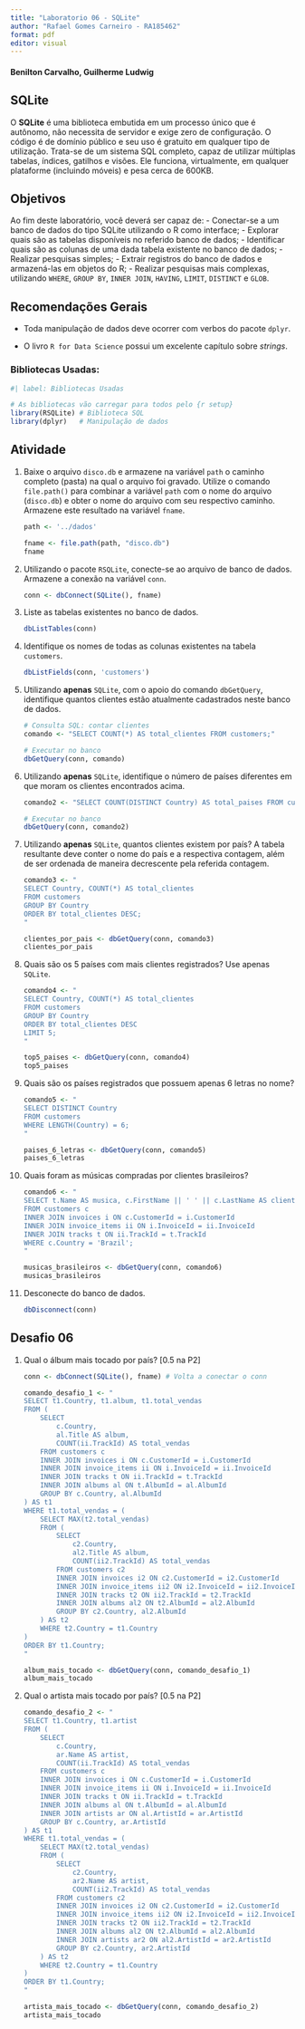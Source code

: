 ---
title: "Laboratorio 06 - SQLite"
author: "Rafael Gomes Carneiro - RA185462"
format: pdf
editor: visual
---

#### **Benilton Carvalho, Guilherme Ludwig**

## **SQLite**

O **SQLite** é uma biblioteca embutida em um processo único que é autônomo, não necessita de servidor e exige zero de configuração. O código é de domínio público e seu uso é gratuito em qualquer tipo de utilização. Trata-se de um sistema SQL completo, capaz de utilizar múltiplas tabelas, índices, gatilhos e visões. Ele funciona, virtualmente, em qualquer plataforme (incluindo móveis) e pesa cerca de 600KB.

## **Objetivos**

Ao fim deste laboratório, você deverá ser capaz de: - Conectar-se a um banco de dados do tipo SQLite utilizando o R como interface; - Explorar quais são as tabelas disponíveis no referido banco de dados; - Identificar quais são as colunas de uma dada tabela existente no banco de dados; - Realizar pesquisas simples; - Extrair registros do banco de dados e armazená-las em objetos do R; - Realizar pesquisas mais complexas, utilizando `WHERE`, `GROUP BY`, `INNER JOIN`, `HAVING`, `LIMIT`, `DISTINCT` e `GLOB`.

## **Recomendações Gerais**

-   Toda manipulação de dados deve ocorrer com verbos do pacote `dplyr`.

-   O livro `R for Data Science` possui um excelente capítulo sobre *strings*.

### Bibliotecas Usadas:

```{r setup}
#| label: Bibliotecas Usadas 

# As bibliotecas vão carregar para todos pelo {r setup}
library(RSQLite) # Biblioteca SQL
library(dplyr)   # Manipulação de dados
```

## **Atividade**

1.  Baixe o arquivo `disco.db` e armazene na variável `path` o caminho completo (pasta) na qual o arquivo foi gravado. Utilize o comando `file.path()` para combinar a variável `path` com o nome do arquivo (`disco.db`) e obter o nome do arquivo com seu respectivo caminho. Armazene este resultado na variável `fname`.

    ```{r}
    path <- '../dados'

    fname <- file.path(path, "disco.db")
    fname
    ```

2.  Utilizando o pacote `RSQLite`, conecte-se ao arquivo de banco de dados. Armazene a conexão na variável `conn`.

    ```{r}
    conn <- dbConnect(SQLite(), fname)
    ```

3.  Liste as tabelas existentes no banco de dados.

    ```{r}
    dbListTables(conn)  
    ```

4.  Identifique os nomes de todas as colunas existentes na tabela `customers`.

    ```{r}
    dbListFields(conn, 'customers')
    ```

5.  Utilizando **apenas** `SQLite`, com o apoio do comando `dbGetQuery`, identifique quantos clientes estão atualmente cadastrados neste banco de dados.

    ```{r}
    # Consulta SQL: contar clientes
    comando <- "SELECT COUNT(*) AS total_clientes FROM customers;"

    # Executar no banco
    dbGetQuery(conn, comando)
    ```

6.  Utilizando **apenas** `SQLite`, identifique o número de países diferentes em que moram os clientes encontrados acima.

    ```{r}
    comando2 <- "SELECT COUNT(DISTINCT Country) AS total_paises FROM customers;"

    # Executar no banco
    dbGetQuery(conn, comando2)
    ```

7.  Utilizando **apenas** `SQLite`, quantos clientes existem por país? A tabela resultante deve conter o nome do país e a respectiva contagem, além de ser ordenada de maneira decrescente pela referida contagem.

    ```{r}
    comando3 <- "
    SELECT Country, COUNT(*) AS total_clientes
    FROM customers
    GROUP BY Country
    ORDER BY total_clientes DESC;
    "

    clientes_por_pais <- dbGetQuery(conn, comando3)
    clientes_por_pais
    ```

8.  Quais são os 5 países com mais clientes registrados? Use apenas `SQLite`.

    ```{r}
    comando4 <- "
    SELECT Country, COUNT(*) AS total_clientes
    FROM customers
    GROUP BY Country
    ORDER BY total_clientes DESC
    LIMIT 5;
    "

    top5_paises <- dbGetQuery(conn, comando4)
    top5_paises
    ```

9.  Quais são os países registrados que possuem apenas 6 letras no nome?

    ```{r}
    comando5 <- "
    SELECT DISTINCT Country
    FROM customers
    WHERE LENGTH(Country) = 6;
    "

    paises_6_letras <- dbGetQuery(conn, comando5)
    paises_6_letras
    ```

10. Quais foram as músicas compradas por clientes brasileiros?

    ```{r}
    comando6 <- "
    SELECT t.Name AS musica, c.FirstName || ' ' || c.LastName AS cliente
    FROM customers c
    INNER JOIN invoices i ON c.CustomerId = i.CustomerId
    INNER JOIN invoice_items ii ON i.InvoiceId = ii.InvoiceId
    INNER JOIN tracks t ON ii.TrackId = t.TrackId
    WHERE c.Country = 'Brazil';
    "

    musicas_brasileiros <- dbGetQuery(conn, comando6)
    musicas_brasileiros

    ```

11. Desconecte do banco de dados.

    ```{r}
    dbDisconnect(conn)
    ```

## Desafio 06

1.  Qual o álbum mais tocado por país? \[0.5 na P2\]

    ```{r}
    conn <- dbConnect(SQLite(), fname) # Volta a conectar o conn

    comando_desafio_1 <- "
    SELECT t1.Country, t1.album, t1.total_vendas
    FROM (
        SELECT 
            c.Country,
            al.Title AS album,
            COUNT(ii.TrackId) AS total_vendas
        FROM customers c
        INNER JOIN invoices i ON c.CustomerId = i.CustomerId
        INNER JOIN invoice_items ii ON i.InvoiceId = ii.InvoiceId
        INNER JOIN tracks t ON ii.TrackId = t.TrackId
        INNER JOIN albums al ON t.AlbumId = al.AlbumId
        GROUP BY c.Country, al.AlbumId
    ) AS t1
    WHERE t1.total_vendas = (
        SELECT MAX(t2.total_vendas)
        FROM (
            SELECT 
                c2.Country,
                al2.Title AS album,
                COUNT(ii2.TrackId) AS total_vendas
            FROM customers c2
            INNER JOIN invoices i2 ON c2.CustomerId = i2.CustomerId
            INNER JOIN invoice_items ii2 ON i2.InvoiceId = ii2.InvoiceId
            INNER JOIN tracks t2 ON ii2.TrackId = t2.TrackId
            INNER JOIN albums al2 ON t2.AlbumId = al2.AlbumId
            GROUP BY c2.Country, al2.AlbumId
        ) AS t2
        WHERE t2.Country = t1.Country
    )
    ORDER BY t1.Country;
    "

    album_mais_tocado <- dbGetQuery(conn, comando_desafio_1)
    album_mais_tocado
    ```

2.  Qual o artista mais tocado por país? \[0.5 na P2\]

    ```{r}
    comando_desafio_2 <- "
    SELECT t1.Country, t1.artist
    FROM (
        SELECT 
            c.Country,
            ar.Name AS artist,
            COUNT(ii.TrackId) AS total_vendas
        FROM customers c
        INNER JOIN invoices i ON c.CustomerId = i.CustomerId
        INNER JOIN invoice_items ii ON i.InvoiceId = ii.InvoiceId
        INNER JOIN tracks t ON ii.TrackId = t.TrackId
        INNER JOIN albums al ON t.AlbumId = al.AlbumId
        INNER JOIN artists ar ON al.ArtistId = ar.ArtistId
        GROUP BY c.Country, ar.ArtistId
    ) AS t1
    WHERE t1.total_vendas = (
        SELECT MAX(t2.total_vendas)
        FROM (
            SELECT 
                c2.Country,
                ar2.Name AS artist,
                COUNT(ii2.TrackId) AS total_vendas
            FROM customers c2
            INNER JOIN invoices i2 ON c2.CustomerId = i2.CustomerId
            INNER JOIN invoice_items ii2 ON i2.InvoiceId = ii2.InvoiceId
            INNER JOIN tracks t2 ON ii2.TrackId = t2.TrackId
            INNER JOIN albums al2 ON t2.AlbumId = al2.AlbumId
            INNER JOIN artists ar2 ON al2.ArtistId = ar2.ArtistId
            GROUP BY c2.Country, ar2.ArtistId
        ) AS t2
        WHERE t2.Country = t1.Country
    )
    ORDER BY t1.Country;
    "

    artista_mais_tocado <- dbGetQuery(conn, comando_desafio_2)
    artista_mais_tocado
    ```
